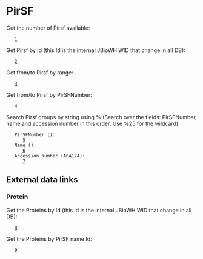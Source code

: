 =PirSF=

Get the number of Pirsf available:
    [http://net.icgeb.org/jbiowh-webservices/webservices/pirsf/count]

Get Pirsf by Id (this Id is the internal JBioWH WID that change in all DB):
    [http://net.icgeb.org/jbiowh-webservices/webservices/pirsf/736824737]

Get from/to Pirsf by range:
    [http://net.icgeb.org/jbiowh-webservices/webservices/pirsf/1/3]

Get from/to Pirsf by PirSFNumber:
    [http://net.icgeb.org/jbiowh-webservices/webservices/pirsf/pirsfnumber/PIRSF038885]

Search Pirsf groups by string using % (Search over the fields: PirSFNumber, name and accession number in this order. Use %25 for the wildcard):

    PirSFNumber ({{{PIRSF03888*}}}):
       [http://net.icgeb.org/jbiowh-webservices/webservices/pirsf/search/PIRSF03888%25]
    Name ({{{cytochrome*}}}):
       [http://net.icgeb.org/jbiowh-webservices/webservices/pirsf/search/cytochrome%25]
    Accession Number (A0A174):
       [http://net.icgeb.org/jbiowh-webservices/webservices/pirsf/search/A0A174]

==External data links==
===Protein===
Get the Proteins by Id (this Id is the internal JBioWH WID that change in all DB):
    [http://net.icgeb.org/jbiowh-webservices/webservices/pirsf/736824737/protein]

Get the Proteins by PirSF name Id:
    [http://net.icgeb.org/jbiowh-webservices/webservices/pirsf/pirsfnumber/PIRSF000002/protein]
